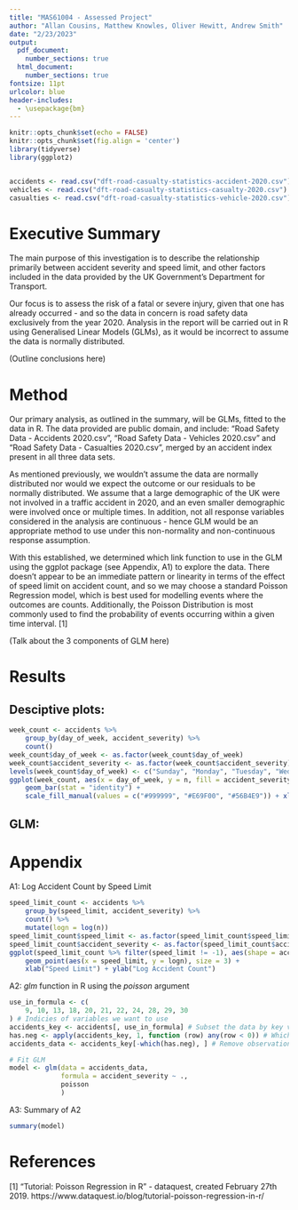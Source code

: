 ```yaml
---
title: "MAS61004 - Assessed Project"
author: "Allan Cousins, Matthew Knowles, Oliver Hewitt, Andrew Smith"
date: "2/23/2023"
output:
  pdf_document: 
    number_sections: true
  html_document: 
    number_sections: true
fontsize: 11pt
urlcolor: blue
header-includes:
  - \usepackage{bm}
---
```


```r
knitr::opts_chunk$set(echo = FALSE)
knitr::opts_chunk$set(fig.align = 'center')
library(tidyverse)
library(ggplot2)


accidents <- read.csv("dft-road-casualty-statistics-accident-2020.csv")
vehicles <- read.csv("dft-road-casualty-statistics-casualty-2020.csv")
casualties <- read.csv("dft-road-casualty-statistics-vehicle-2020.csv")
```

# Executive Summary

The main purpose of this investigation is to describe the relationship primarily between accident severity and speed limit, and other factors included in the data provided by the UK Government's Department for Transport.

Our focus is to assess the risk of a fatal or severe injury, given that one has already occurred - and so the data in concern is road safety data exclusively from the year 2020. Analysis in the report will be carried out in R using Generalised Linear Models (GLMs), as it would be incorrect to assume the data is normally distributed.

(Outline conclusions here)

# Method

Our primary analysis, as outlined in the summary, will be GLMs, fitted to the data in R. The data provided are public domain, and include: "Road Safety Data - Accidents 2020.csv", "Road Safety Data - Vehicles 2020.csv" and "Road Safety Data - Casualties 2020.csv", merged by an accident index present in all three data sets.

As mentioned previously, we wouldn't assume the data are normally distributed nor would we expect the outcome or our residuals to be normally distributed. We assume that a large demographic of the UK were not involved in a traffic accident in 2020, and an even smaller demographic were involved once or multiple times. In addition, not all response variables considered in the analysis are continuous - hence GLM would be an appropriate method to use under this non-normality and non-continuous response assumption.

With this established, we determined which link function to use in the GLM using the ggplot package (see Appendix, A1) to explore the data. There doesn't appear to be an immediate pattern or linearity in terms of the effect of speed limit on accident count, and so we may choose a standard Poisson Regression model, which is best used for modelling events where the outcomes are counts. Additionally, the Poisson Distribution is most commonly used to find the probability of events occurring within a given time interval. [1]


(Talk about the 3 components of GLM here)

\newpage
# Results

## Desciptive plots:

```r
week_count <- accidents %>%
    group_by(day_of_week, accident_severity) %>%
    count()
week_count$day_of_week <- as.factor(week_count$day_of_week)
week_count$accident_severity <- as.factor(week_count$accident_severity)
levels(week_count$day_of_week) <- c("Sunday", "Monday", "Tuesday", "Wednesday", "Thursday", "Friday", "Saturday")
ggplot(week_count, aes(x = day_of_week, y = n, fill = accident_severity)) +
    geom_bar(stat = "identity") +
    scale_fill_manual(values = c("#999999", "#E69F00", "#56B4E9")) + xlab("Day of the Week") + ylab("Number of Accidents")
```
## GLM:

\newpage
# Appendix

A1: Log Accident Count by Speed Limit

```r
speed_limit_count <- accidents %>%
    group_by(speed_limit, accident_severity) %>%
    count() %>%
    mutate(logn = log(n))
speed_limit_count$speed_limit <- as.factor(speed_limit_count$speed_limit)
speed_limit_count$accident_severity <- as.factor(speed_limit_count$accident_severity)
ggplot(speed_limit_count %>% filter(speed_limit != -1), aes(shape = accident_severity, colour = accident_severity)) +
    geom_point(aes(x = speed_limit, y = logn), size = 3) +
    xlab("Speed Limit") + ylab("Log Accident Count") 
```

A2: _glm_ function in R using the _poisson_ argument
```r
use_in_formula <- c(
    9, 10, 13, 18, 20, 21, 22, 24, 28, 29, 30
) # Indicies of variables we want to use
accidents_key <- accidents[, use_in_formula] # Subset the data by key variables
has.neg <- apply(accidents_key, 1, function (row) any(row < 0)) # Which observations have negatives in any colum?
accidents_data <- accidents_key[-which(has.neg), ] # Remove observations with negative values

# Fit GLM
model <- glm(data = accidents_data,
             formula = accident_severity ~ .,
             poisson
             )
```

\newpage
A3: Summary of A2
```r
summary(model)
```



# References

[1] "Tutorial: Poisson Regression in R" - dataquest, created February 27th 2019.
https://www.dataquest.io/blog/tutorial-poisson-regression-in-r/




